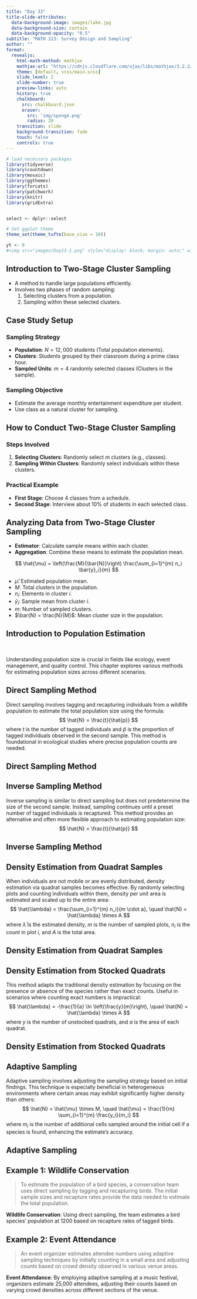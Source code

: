 ```yaml
---
title: "Day 33"
title-slide-attributes:
  data-background-image: images/lake.jpg
  data-background-size: contain
  data-background-opacity: "0.5"
subtitle: "MATH 313: Survey Design and Sampling"
author: ""
format:
  revealjs:
    html-math-method: mathjax
    mathjax-url: "https://cdnjs.cloudflare.com/ajax/libs/mathjax/3.2.2/MathJax.js"
    theme: [default, scss/main.scss]
    slide_level: 2
    slide-number: true
    preview-links: auto
    history: true
    chalkboard: 
      src: chalkboard.json
      eraser:
        src: 'img/sponge.png'
        radius: 20
    transition: slide
    background-transition: fade    
    touch: false
    controls: true
---
```


```r
# load necessary packages
library(tidyverse)
library(countdown)
library(mosaic)
library(ggthemes)
library(forcats)
library(patchwork)
library(knitr)
library(gridExtra)


select <- dplyr::select

# Set ggplot theme
theme_set(theme_tufte(base_size = 10))

yt <- 0
#<img src="images/Day23-1.png" style="display: block; margin: auto;" width="80%"  loading="lazy" decoding="async">
```


## Introduction to Two-Stage Cluster Sampling {.font80}

::: cle6
- A method to handle large populations efficiently.
- Involves two phases of random sampling:
  1. Selecting clusters from a population.
  2. Sampling within these selected clusters.
:::

## Case Study Setup {.font80}

::: cle7
### Sampling Strategy
- **Population**: $N = 12,000$ students (Total population elements).
- **Clusters**: Students grouped by their classroom during a prime class hour.
- **Sampled Units**: $m = 4$ randomly selected classes (Clusters in the sample).

### Sampling Objective
- Estimate the average monthly entertainment expenditure per student.
- Use class as a natural cluster for sampling.
:::


## How to Conduct Two-Stage Cluster Sampling {.font80}

::: cle12
### Steps Involved
1. **Selecting Clusters**: Randomly select $m$ clusters (e.g., classes).
2. **Sampling Within Clusters**: Randomly select individuals within these clusters.

### Practical Example
- **First Stage**: Choose 4 classes from a schedule.
- **Second Stage**: Interview about 10% of students in each selected class.
:::

## Analyzing Data from Two-Stage Cluster Sampling {.font60}

::: cle14
- **Estimator**: Calculate sample means within each cluster.
- **Aggregation**: Combine these means to estimate the population mean.

$$
\hat{\mu} = \left(\frac{M}{\bar{N}}\right) \frac{\sum_{i=1}^{m} n_i \bar{y}_i}{m}
$$

- $\hat{\mu}$: Estimated population mean.
- $M$: Total clusters in the population.
- $n_i$: Elements in cluster $i$.
- $\bar{y}_i$: Sample mean from cluster $i$.
- $m$: Number of sampled clusters.
- $\bar{N} = \frac{N}{M}$: Mean cluster size in the population.
:::


## Introduction to Population Estimation {.font100}

<br>

::: inverse
Understanding population size is crucial in fields like ecology, event management, and quality control. This chapter explores various methods for estimating population sizes across different scenarios.
:::

## Direct Sampling Method {.font80}

::: cle15
Direct sampling involves tagging and recapturing individuals from a wildlife population to estimate the total population size using the formula:
$$
\hat{N} = \frac{t}{\hat{p}}
$$
where $t$ is the number of tagged individuals and $\hat{p}$ is the proportion of tagged individuals observed in the second sample. This method is foundational in ecological studies where precise population counts are needed.
:::

## Direct Sampling Method {.font80}




## Inverse Sampling Method {.font80}

::: cle9
Inverse sampling is similar to direct sampling but does not predetermine the size of the second sample. Instead, sampling continues until a preset number of tagged individuals is recaptured. This method provides an alternative and often more flexible approach to estimating population size:
$$
\hat{N} = \frac{t}{\hat{p}}
$$
:::


## Inverse Sampling Method {.font80}


## Density Estimation from Quadrat Samples {.font80}

::: cle12
When individuals are not mobile or are evenly distributed, density estimation via quadrat samples becomes effective. By randomly selecting plots and counting individuals within them, density per unit area is estimated and scaled up to the entire area:
$$
\hat{\lambda} = \frac{\sum_{i=1}^{m} n_i}{m \cdot a}, \quad \hat{N} = \hat{\lambda} \times A
$$
where $\hat{\lambda}$ is the estimated density, $m$ is the number of sampled plots, $n_i$ is the count in plot $i$, and $A$ is the total area.
:::

## Density Estimation from Quadrat Samples {.font80}


## Density Estimation from Stocked Quadrats {.font80}

::: cle6
This method adapts the traditional density estimation by focusing on the presence or absence of the species rather than exact counts. Useful in scenarios where counting exact numbers is impractical:
$$
\hat{\lambda} = -\frac{1}{a} \ln \left(\frac{y}{m}\right), \quad \hat{N} = \hat{\lambda} \times A
$$
where $y$ is the number of unstocked quadrats, and $a$ is the area of each quadrat.
:::

## Density Estimation from Stocked Quadrats {.font80}


## Adaptive Sampling {.font80}

::: cle1
Adaptive sampling involves adjusting the sampling strategy based on initial findings. This technique is especially beneficial in heterogeneous environments where certain areas may exhibit significantly higher density than others:
$$
\hat{N} = \hat{\mu} \times M, \quad \hat{\mu} = \frac{1}{m} \sum_{i=1}^{m} \frac{y_i}{m_i}
$$
where $m_i$ is the number of additional cells sampled around the initial cell if a species is found, enhancing the estimate's accuracy.
:::

## Adaptive Sampling {.font80}


##

## Example 1: Wildlife Conservation {.font60}

> To estimate the population of a bird species, a conservation team uses direct sampling by tagging and recapturing birds. The initial sample sizes and recapture rates provide the data needed to estimate the total population.

**Wildlife Conservation**: Using direct sampling, the team estimates a bird species' population at 1200 based on recapture rates of tagged birds.


## Example 2: Event Attendance {.font60}

> An event organizer estimates attendee numbers using adaptive sampling techniques by initially counting in a small area and adjusting counts based on crowd density observed in various venue areas.

**Event Attendance**: By employing adaptive sampling at a music festival, organizers estimate 25,000 attendees, adjusting their counts based on varying crowd densities across different sections of the venue.


## {.font60}








